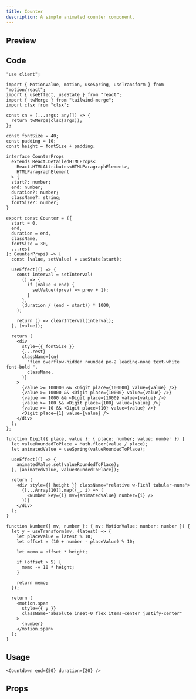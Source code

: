 ```yaml
---
title: Counter
description: A simple animated counter component.
---
```



## Preview

<PreviewContainer>
  <Counter end={50} duration={10} />
</PreviewContainer>

## Code

```tsx title="Counter.tsx"
"use client";

import { MotionValue, motion, useSpring, useTransform } from "motion/react";
import { useEffect, useState } from "react";
import { twMerge } from "tailwind-merge";
import clsx from "clsx";

const cn = (...args: any[]) => {
  return twMerge(clsx(args));
};

const fontSize = 40;
const padding = 10;
const height = fontSize + padding;

interface CounterProps
  extends React.DetailedHTMLProps<
    React.HTMLAttributes<HTMLParagraphElement>,
    HTMLParagraphElement
  > {
  start?: number;
  end: number;
  duration?: number;
  className?: string;
  fontSize?: number;
}

export const Counter = ({
  start = 0,
  end,
  duration = end,
  className,
  fontSize = 30,
  ...rest
}: CounterProps) => {
  const [value, setValue] = useState(start);

  useEffect(() => {
    const interval = setInterval(
      () => {
        if (value < end) {
          setValue((prev) => prev + 1);
        }
      },
      (duration / (end - start)) * 1000,
    );

    return () => clearInterval(interval);
  }, [value]);

  return (
    <div
      style={{ fontSize }}
      {...rest}
      className={cn(
        "flex overflow-hidden rounded px-2 leading-none text-white font-bold ",
        className,
      )}
    >
      {value >= 100000 && <Digit place={100000} value={value} />}
      {value >= 10000 && <Digit place={10000} value={value} />}
      {value >= 1000 && <Digit place={1000} value={value} />}
      {value >= 100 && <Digit place={100} value={value} />}
      {value >= 10 && <Digit place={10} value={value} />}
      <Digit place={1} value={value} />
    </div>
  );
};

function Digit({ place, value }: { place: number; value: number }) {
  let valueRoundedToPlace = Math.floor(value / place);
  let animatedValue = useSpring(valueRoundedToPlace);

  useEffect(() => {
    animatedValue.set(valueRoundedToPlace);
  }, [animatedValue, valueRoundedToPlace]);

  return (
    <div style={{ height }} className="relative w-[1ch] tabular-nums">
      {[...Array(10)].map((_, i) => (
        <Number key={i} mv={animatedValue} number={i} />
      ))}
    </div>
  );
}

function Number({ mv, number }: { mv: MotionValue; number: number }) {
  let y = useTransform(mv, (latest) => {
    let placeValue = latest % 10;
    let offset = (10 + number - placeValue) % 10;

    let memo = offset * height;

    if (offset > 5) {
      memo -= 10 * height;
    }

    return memo;
  });

  return (
    <motion.span
      style={{ y }}
      className="absolute inset-0 flex items-center justify-center"
    >
      {number}
    </motion.span>
  );
}
```

## Usage

```tsx title="index.tsx"
<Countdown end={50} duration={20} />
```

## Props

<AutoTypeTable
  path="./components/library/text/Counter.tsx"
  name="CounterProps"
/>
